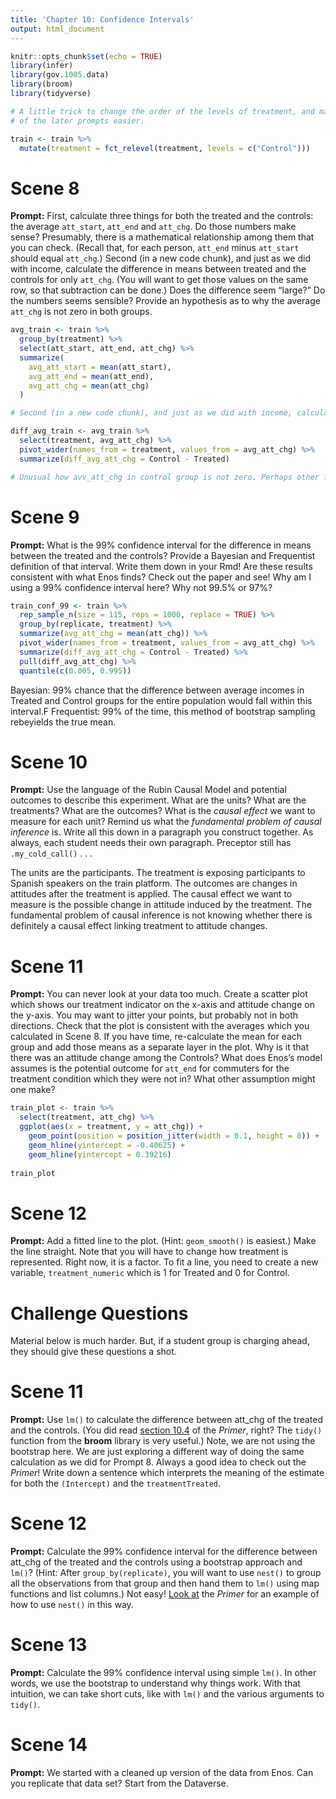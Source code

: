 ```yaml
---
title: 'Chapter 10: Confidence Intervals'
output: html_document
---
```


```r
knitr::opts_chunk$set(echo = TRUE)
library(infer)
library(gov.1005.data)
library(broom)
library(tidyverse)

# A little trick to change the order of the levels of treatment, and make some
# of the later prompts easier.

train <- train %>% 
  mutate(treatment = fct_relevel(treatment, levels = c("Control")))
```

# Scene 8

**Prompt:**  First, calculate three things for both the treated and the controls: the average `att_start`, `att_end` and `att_chg`.  Do those numbers make sense? Presumably, there is a mathematical relationship among them that you can check. (Recall that, for each person, `att_end` minus `att_start` should equal `att_chg`.) Second (in a new code chunk), and just as we did with income, calculate the difference in means between  treated and the controls for only `att_chg`. (You will want to get those values on the same row, so that subtraction can be done.) Does the difference seem "large?" Do the numbers seems sensible?  Provide an hypothesis as to why the average `att_chg` is not zero in both groups.

```r

avg_train <- train %>% 
  group_by(treatment) %>% 
  select(att_start, att_end, att_chg) %>% 
  summarize(
    avg_att_start = mean(att_start),
    avg_att_end = mean(att_end),
    avg_att_chg = mean(att_chg)
  )
```
```r

# Second (in a new code chunk), and just as we did with income, calculate the difference in means between  treated and the controls for only `att_chg`. (You will want to get those values on the same row, so that subtraction can be done.) Does the difference seem "large?" Do the numbers seems sensible? Provide an hypothesis as to why the average `att_chg` is not zero in both groups.

diff_avg_train <- avg_train %>% 
  select(treatment, avg_att_chg) %>% 
  pivot_wider(names_from = treatment, values_from = avg_att_chg) %>% 
  summarize(diff_avg_att_chg = Control - Treated)

# Unusual how avv_att_chg in control group is not zero. Perhaps other factors we are not aware of bc not investigated in the study.

```


# Scene 9

**Prompt:** What is the 99% confidence interval for the difference in means between the treated and the controls? Provide a Bayesian and Frequentist definition of that interval. Write them down in your Rmd! Are these results consistent with what Enos finds? Check out the paper and see! Why am I using a 99% confidence interval here? Why not 99.5% or 97%?

```r

train_conf_99 <- train %>% 
  rep_sample_n(size = 115, reps = 1000, replace = TRUE) %>% 
  group_by(replicate, treatment) %>% 
  summarize(avg_att_chg = mean(att_chg)) %>% 
  pivot_wider(names_from = treatment, values_from = avg_att_chg) %>% 
  summarize(diff_avg_att_chg = Control - Treated) %>% 
  pull(diff_avg_att_chg) %>% 
  quantile(c(0.005, 0.995))

```

Bayesian: 99% chance that the difference between average incomes in Treated and Control groups for the entire population would fall within this interval.F
Frequentist: 99% of the time, this method of bootstrap sampling rebeyields the true mean.


# Scene 10

**Prompt:** Use the language of the Rubin Causal Model and potential outcomes to describe this experiment. What are the units? What are the treatments? What are the outcomes? What is the *causal effect* we want to measure for each unit? Remind us what the *fundamental problem of causal inference* is. Write all this down in a paragraph you construct together. As always, each student needs their own paragraph. Preceptor still has `.my_cold_call()` . . .

The units are the participants. The treatment is exposing participants to Spanish speakers on the train platform. The outcomes are changes in attitudes after the treatment is applied. The causal effect we want to measure is the possible change in attitude induced by the treatment. The fundamental problem of causal inference is not knowing whether there is definitely a causal effect linking treatment to attitude changes.



# Scene 11

**Prompt:** You can never look at your data too much. Create a scatter plot which shows our treatment indicator on the x-axis and attitude change on the y-axis. You may want to jitter your points, but probably not in both directions. Check that the plot is consistent with the averages which you calculated in Scene 8.  If you have time, re-calculate the mean for each group and add those means as a separate layer in the plot. Why is it that there was an attitude change among the Controls? What does Enos's model assumes is the potential outcome for `att_end` for commuters for the treatment condition which they were not in? What other assumption might one make?

```r

train_plot <- train %>% 
  select(treatment, att_chg) %>% 
  ggplot(aes(x = treatment, y = att_chg)) +
    geom_point(position = position_jitter(width = 0.1, height = 0)) +
    geom_hline(yintercept = -0.40625) +
    geom_hline(yintercept = 0.39216)
  
train_plot

```


# Scene 12

**Prompt:** Add a fitted line to the plot. (Hint: `geom_smooth()` is easiest.) Make the line straight. Note that you will have to change how treatment is represented. Right now, it is a factor. To fit a line, you need to create a new variable, `treatment_numeric` which is 1 for Treated and 0 for Control. 


# Challenge Questions

Material below is much harder. But, if a student group is charging ahead, they should give these questions a shot.

# Scene 11 

**Prompt:** Use `lm()` to calculate the difference between att_chg of the treated and the controls. (You did read [section 10.4](https://davidkane9.github.io/PPBDS/10-confidence-intervals.html#using-lm-and-tidy-as-a-shortcut) of the *Primer*, right? The `tidy()` function from the **broom** library is very useful.) Note, we are not using the bootstrap here. We are just exploring a different way of doing the same calculation as we did for Prompt 8. Always a good idea to check out the *Primer*! Write down a sentence which interprets the meaning of the estimate for both the `(Intercept)` and the `treatmentTreated`.

# Scene 12

**Prompt:** Calculate the 99% confidence interval for the difference between att_chg of the treated and the controls using a bootstrap approach and `lm()`? (Hint: After `group_by(replicate)`, you will want to use `nest()` to group all the observations from that group and then hand them to `lm()` using map functions and list columns.) Not easy! [Look at](https://davidkane9.github.io/PPBDS/11-regression.html#uncertainty-in-simple-linear-regressions) the *Primer* for an example of how to use `nest()` in this way.


# Scene 13

**Prompt:** Calculate the 99% confidence interval using simple `lm()`. In other words, we use the bootstrap to understand why things work. With that intuition, we can take short cuts, like with `lm()` and the various arguments to `tidy()`.

# Scene 14

**Prompt:** We started with a cleaned up version of the data from Enos. Can you replicate that data set? Start from the Dataverse.

